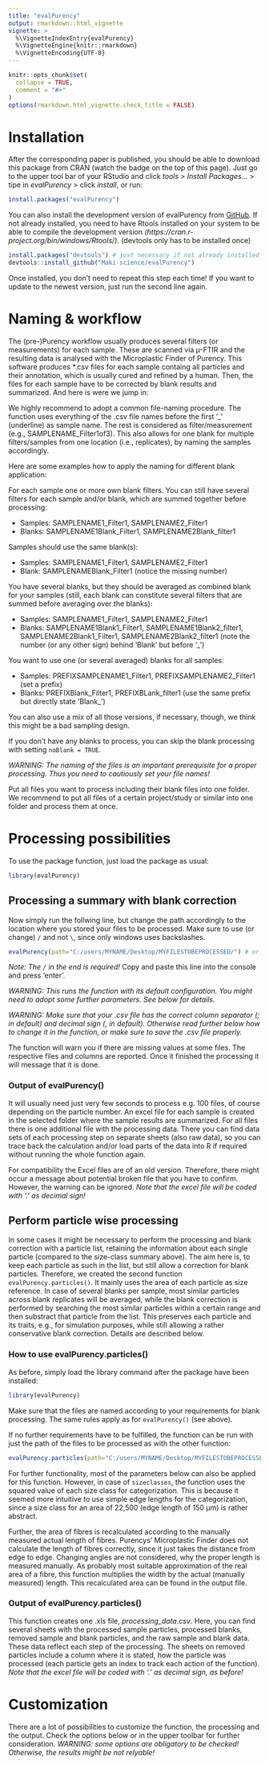 ```yaml
---
title: "evalPurency"
output: rmarkdown::html_vignette
vignette: >
  %\VignetteIndexEntry{evalPurency}
  %\VignetteEngine{knitr::rmarkdown}
  %\VignetteEncoding{UTF-8}
---
```


```r
knitr::opts_chunk$set(
  collapse = TRUE,
  comment = "#>"
)
options(rmarkdown.html_vignette.check_title = FALSE)
```


# Installation
After the corresponding paper is published, you should be able to download this package from CRAN (watch the badge on the top of this page). Just go to the upper tool bar of your RStudio and click *tools* > *Install Packages...* > tipe in *evalPurency* > click *install*, or run:
```r
install.packages("evalPurency")
```


You can also install the development version of evalPurency from [GitHub](https://github.com/). If not already installed, you need to have Rtools installed on your system to be able to compile the development version *(https://cran.r-project.org/bin/windows/Rtools/)*.
(devtools only has to be installed once)

```r
install.packages("devtools") # just necessary if not already installed
devtools::install_github("Maki-science/evalPurency")
```
Once installed, you don't need to repeat this step each time! 
If you want to update to the newest version, just run the second line again.


# Naming & workflow
The (pre-)Purency workflow usually produces several filters (or measurements) for each sample. These are scanned via µ-FTIR and the resulting data is analysed with the Microplastic Finder of Purency. This software produces *.csv files for each sample containg all particles and their annotation, which is usually cured and refined by a human. Then, the files for each sample have to be corrected by blank results and summarized. And here is were we jump in:

We highly recommend to adopt a common file-naming procedure. The function uses everything of the .csv file names before the first '_' (underline) as sample name. The rest is considered as filter/measurement (e.g., SAMPLENAME_Filter1of3). This also allows for one blank for multiple filters/samples from one location (i.e., replicates), by naming the samples accordingly.

Here are some examples how to apply the naming for different blank application:

For each sample one or more own blank filters. You can still have several filters for each sample and/or blank, which are summed together before processing:

  - Samples: SAMPLENAME1_Filter1, SAMPLENAME2_Filter1
  - Blanks: SAMPLENAME1Blank_Filter1, SAMPLENAME2Blank_filter1
  
Samples should use the same blank(s):

  - Samples: SAMPLENAME1_Filter1, SAMPLENAME2_Filter1
  - Blank: SAMPLENAMEBlank_Filter1 (notice the missing number)
  
You have several blanks, but they should be averaged as combined blank for your samples (still, each blank can constitute several filters that are summed before averaging over the blanks):

  - Samples: SAMPLENAME1_Filter1, SAMPLENAME2_Filter1
  - Blanks: SAMPLENAME1Blank1_Filter1, SAMPLENAME1Blank2_filter1, SAMPLENAME2Blank1_Filter1, SAMPLENAME2Blank2_filter1 (note the number (or any other sign) behind 'Blank' but before '_')
  
You want to use one (or several averaged) blanks for all samples:

  - Samples: PREFIXSAMPLENAME1_Filter1, PREFIXSAMPLENAME2_Filter1 (set a prefix)
  - Blanks: PREFIXBlank_Filter1, PREFIXBLank_filter1 (use the same prefix but directly state 'Blank_')
  
You can also use a mix of all those versions, if necessary, though, we think this might be a bad sampling design.
  
If you don't have any blanks to process, you can skip the blank processing with setting ```noBlank = TRUE```.

*WARNING: The naming of the files is an important prerequisite for a proper processing. Thus you need to cautiously set your file names!*

Put all files you want to process including their blank files into one folder. We recommend to put all files of a certain project/study or similar into one folder and process them at once.

# Processing possibilities
To use the package function, just load the package as usual:
```r
library(evalPurency)
```


## Processing a summary with blank correction
Now simply run the follwing line, but change the path accordingly to the location where you stored your files to be processed. Make sure to use (or change) ```/``` and not ```\```, since only windows uses backslashes. 

```r
evalPurency(path="C:/users/MYNAME/Desktop/MYFILESTOBEPROCESSED/") # or similar
```
*Note: The ```/``` in the end is required!*
Copy and paste this line into the console and press 'enter'.

*WARNING: This runs the function with its default configuration. You might need to adopt some further parameters. See below for details.*

*WARNING: Make sure that your .csv file has the correct column separator (; in default) and decimal sign (, in default). Otherwise read further below how to change it in the function, or make sure to save the .csv file properly.*

The function will warn you if there are missing values at some files. The respective files and columns are reported.
Once it finished the processing it will message that it is done.

### Output of evalPurency()
It will usually need just very few seconds to process e.g. 100 files, of course depending on the particle number. An excel file for each sample is created in the selected folder where the sample results are summarized. For all files there is one additional file with the processing data. There you can find data sets of each processing step on separate sheets (also raw data), so you can trace back the calculation and/or load parts of the data into R if required without running the whole function again.

For compatibility the Excel files are of an old version. Therefore, there might occur a message about potential broken file that you have to confirm. However, the warning can be ignored. 
*Note that the excel file will be coded with '.' as decimal sign!*



## Perform particle wise processing
In some cases it might be necessary to perform the processing and blank correction with a particle list, retaining the information about each single particle (compared to the size-class summary above). The aim here is, to keep each particle as such in the list, but still allow a correction for blank particles. 
Therefore, we created the second function ```evalPurency.particles()```. It mainly uses the area of each particle as size reference. In case of several blanks per sample, most similar particles across blank replicates will be averaged, while the blank correction is performed by searching the most similar particles within a certain range and then substract that particle from the list. This preserves each particle and its traits, e.g., for simulation purposes, while still allowing a rather conservative blank correction. Details are described below.

### How to use evalPurency.particles()
As before, simply load the library command after the package have been installed:
```r
library(evalPurency)
```

Make sure that the files are named according to your requirements for blank processing. The same rules apply as for ```evalPurency()``` (see above).

If no further requirements have to be fulfilled, the function can be run with just the path of the files to be processed as with the other function:
```r
evalPurency.particles(path="C:/users/MYNAME/Desktop/MYFILESTOBEPROCESSED/") # or similar
```

For further functionality, most of the parameters below can also be applied for this function.
However, in case of ```sizeclasses```, the function uses the squared value of each size class for categorization. This is because it seemed more intuitive to use simple edge lengths for the categorization, since a size class for an area of 22,500 (edge length of 150 µm) is rather abstract.

Further, the area of fibres is recalculated according to the manually measured actual length of fibres. Purencys' Microplastic Finder does not calculate the length of fibres correctly, since it just takes the distance from edge to edge. Changing angles are not considered, why the proper length is measured manually. As probably most suitable approximation of the real area of a fibre, this function multiplies the width by the actual (manually measured) length. This recalculated area can be found in the output file.

### Output of evalPurency.particles()
This function creates one .xls file, *processing_data.csv*. Here, you can find several sheets with the processed sample particles, processed blanks, removed sample and blank particles, and the raw sample and blank data. These data reflect each step of the processing. The sheets on removed particles include a column where it is stated, how the particle was processed (each particle gets an index to track each action of the function).
*Note that the excel file will be coded with '.' as decimal sign, as before!*


# Customization
There are a lot of possibilities to customize the function, the processing and the output. Check the options below or in the upper toolbar for further consideration.
*WARNING: some options are obligatory to be checked! Otherwise, the results might be not relyable!*

